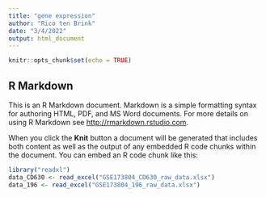 ```yaml
---
title: "gene expression"
author: "Rico ten Brink"
date: "3/4/2022"
output: html_document
---
```


```r
knitr::opts_chunk$set(echo = TRUE)
```

## R Markdown

This is an R Markdown document. Markdown is a simple formatting syntax for authoring HTML, PDF, and MS Word documents. For more details on using R Markdown see <http://rmarkdown.rstudio.com>.

When you click the **Knit** button a document will be generated that includes both content as well as the output of any embedded R code chunks within the document. You can embed an R code chunk like this:

```r
library("readxl")
data_CD630 <- read_excel("GSE173804_CD630_raw_data.xlsx")
data_196 <- read_excel("GSE173804_196_raw_data.xlsx")
```


